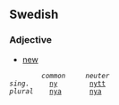 ==Swedish==
===Adjective===
*[[new]]

         ''common''     ''neuter''
 ''sing.''     [[ny]]        [[nytt]]
 ''plural''    [[nya]]       [[nya]]